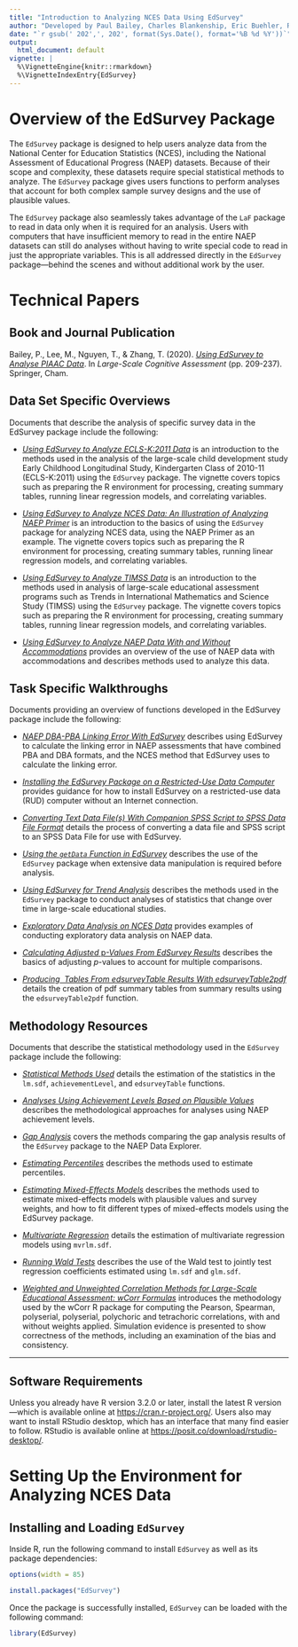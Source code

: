 ---
title: "Introduction to Analyzing NCES Data Using EdSurvey"
author: "Developed by Paul Bailey, Charles Blankenship, Eric Buehler, Ren C'deBaca, Nancy Collins, Ahmad Emad, Thomas Fink,  Huade Huo, Frank Fonseca, Julian Gerez, Sun-joo Lee, Michael Lee, Jiayi Li, Yuqi Liao, Alex Lishinski, Thanh Mai, Trang Nguyen, Emmanuel Sikali, Qingshu Xie, Sinan Yavuz, Jiao Yu, and Ting Zhang"
date: "`r gsub(' 202',', 202', format(Sys.Date(), format='%B %d %Y'))`"
output:
  html_document: default
vignette: |
  %\VignetteEngine{knitr::rmarkdown}
  %\VignetteIndexEntry{EdSurvey}
---
  
# Overview of the EdSurvey Package
  
The `EdSurvey` package is designed to help users analyze data from the National Center for Education Statistics (NCES), including the National Assessment of Educational Progress (NAEP) datasets. Because of their scope and complexity, these datasets require special statistical methods to analyze. The `EdSurvey` package gives users functions to perform analyses that account for both complex sample survey designs and the use of plausible values.

The `EdSurvey` package also seamlessly takes advantage of the `LaF` package to read in data only when it is required for an analysis. Users with computers that have insufficient memory to read in the entire NAEP datasets can still do analyses without having to write special code to read in just the appropriate variables. This is all addressed directly in the `EdSurvey` package---behind the scenes and without additional work by the user.

# Technical Papers

## Book and Journal Publication

Bailey, P., Lee, M., Nguyen, T., & Zhang, T. (2020). [*Using EdSurvey to Analyse PIAAC Data*](https://link.springer.com/content/pdf/10.1007/978-3-030-47515-4_9.pdf). In *Large-Scale Cognitive Assessment* (pp. 209-237). Springer, Cham.


## Data Set Specific Overviews

Documents that describe the analysis of specific survey data in the EdSurvey package include the following:

* [*Using EdSurvey to Analyze ECLS-K:2011 Data*](https://www.air.org/sites/default/files/EdSurvey-ECLS.pdf) is an introduction to the methods used in the analysis of the large-scale child development study Early Childhood Longitudinal Study, Kindergarten Class of 2010-11 (ECLS-K:2011) using the `EdSurvey` package. The vignette covers topics such as preparing the R environment for processing, creating summary tables, running linear regression models, and correlating variables.

* [*Using EdSurvey to Analyze NCES Data: An Illustration of Analyzing NAEP Primer*](https://www.air.org/sites/default/files/Edsurvey.pdf) is an introduction to the basics of using the `EdSurvey` package for analyzing NCES data, using the NAEP Primer as an example. The vignette covers topics such as preparing the R environment for processing, creating summary tables, running linear regression models, and correlating variables.

* [*Using EdSurvey to Analyze TIMSS Data*](https://www.air.org/sites/default/files/edsurvey-TIMSS-pdf.pdf) is an introduction to the methods used in analysis of  large-scale educational assessment programs such as Trends in International Mathematics and Science Study (TIMSS) using the `EdSurvey` package. The vignette covers topics such as preparing the R environment for processing, creating summary tables, running linear regression models, and correlating variables.

* [*Using EdSurvey to Analyze NAEP Data With and Without Accommodations*](https://www.air.org/sites/default/files/EdSurvey-Accommodations.pdf) provides an overview of the use of NAEP data with accommodations and describes methods used to analyze this data.


## Task Specific Walkthroughs

Documents providing an overview of functions developed in the EdSurvey package include the following:

* [*NAEP DBA-PBA Linking Error With EdSurvey*](https://www.air.org/sites/default/files/2021-07/EdSurvey-linkingerror.pdf) describes using EdSurvey to calculate the linking error in NAEP assessments that have combined PBA and DBA formats, and the NCES method that EdSurvey uses to calculate the linking error.

* [*Installing the EdSurvey Package on a Restricted-Use Data Computer*](https://www.air.org/sites/default/files/EdSurvey-RUDInstall.pdf) provides guidance for how to install EdSurvey on a restricted-use data (RUD) computer without an Internet connection.

* [*Converting Text Data File(s) With Companion SPSS Script to SPSS Data File Format*](https://www.air.org/sites/default/files/EdSurvey-SPSSConversion.pdf) details the process of converting a data file and SPSS script to an SPSS Data File for use with EdSurvey.

* [*Using the `getData` Function in EdSurvey*](https://www.air.org/sites/default/files/EdSurvey-getData.pdf) describes  the use of the `EdSurvey` package when extensive data manipulation is required before analysis.

* [*Using EdSurvey for Trend Analysis*](https://www.air.org/sites/default/files/EdSurvey-Trend.pdf) describes the methods used in the `EdSurvey` package to conduct analyses of statistics that change over time in large-scale educational studies.

* [*Exploratory Data Analysis on NCES Data*](https://www.air.org/sites/default/files/EdSurvey-EDA.pdf) provides examples of conducting exploratory data analysis on NAEP data.

* [*Calculating Adjusted* p*-Values From EdSurvey Results*](https://www.air.org/sites/default/files/EdSurvey-pvalues.pdf) describes the basics of adjusting *p*-values to account for multiple comparisons.

* [*Producing \LaTeX \ Tables From edsurveyTable Results With edsurveyTable2pdf*](https://www.air.org/sites/default/files/EdSurvey-LaTeXtables.pdf) details the creation of pdf summary tables from summary results using the `edsurveyTable2pdf` function.


## Methodology Resources

Documents that describe the statistical methodology used in the `EdSurvey` package include the following:

* [*Statistical Methods Used*](https://www.air.org/sites/default/files/EdSurvey-Statistics.pdf) details the estimation of the statistics in the `lm.sdf`, `achievementLevel`, and `edsurveyTable` functions.

* [*Analyses Using Achievement Levels Based on Plausible Values*](https://www.air.org/resource/analyses-using-achievement-levels-based-plausible-values) describes the methodological approaches for analyses using NAEP achievement levels.

* [*Gap Analysis*](https://www.air.org/sites/default/files/EdSurvey-Gap.pdf) covers the methods comparing the gap analysis results of the `EdSurvey` package to the NAEP Data Explorer.

* [*Estimating Percentiles*](https://www.air.org/sites/default/files/EdSurvey-Percentiles.pdf) describes the methods used to estimate percentiles.

* [*Estimating Mixed-Effects Models*](https://www.air.org/sites/default/files/EdSurvey-Mixed_Models.pdf) describes the methods used to estimate mixed-effects models with plausible values and survey weights, and how to fit different types of mixed-effects models using the EdSurvey package.

* [*Multivariate Regression*](https://www.air.org/sites/default/files/EdSurvey-Multivariate_Regression.pdf) details the estimation of multivariate regression models using `mvrlm.sdf`.

* [*Running Wald Tests*](https://www.air.org/sites/default/files/EdSurvey-WaldTest.pdf) describes the use of the Wald test to jointly test regression coefficients estimated using `lm.sdf` and `glm.sdf`.

* [*Weighted and Unweighted Correlation Methods for Large-Scale Educational Assessment: wCorr Formulas*](https://www.air.org/resource/report/weighted-and-unweighted-correlation-methods-large-scale-educational-assessment) introduces the methodology used by the wCorr R package for computing the Pearson, Spearman, polyserial, polyserial, polychoric and tetrachoric correlations, with and without weights applied. Simulation evidence is presented to show correctness of the methods, including an examination of the bias and consistency.

***

## Software Requirements

Unless you already have R version 3.2.0 or later,  install the latest R version---which is available online at [https://cran.r-project.org/](https://cran.r-project.org/). Users also may want to install RStudio desktop, which has an interface that many find easier to follow. RStudio is available online at [ https://posit.co/download/rstudio-desktop/](https://posit.co/download/rstudio-desktop/).

# Setting Up the Environment for Analyzing NCES Data

## Installing and Loading `EdSurvey`

Inside R, run the following command to install `EdSurvey` as well as its package dependencies:

```{r code options, echo = FALSE}
options(width = 85)
```

```{r source package, eval=FALSE}
install.packages("EdSurvey")
```
Once the package is successfully installed, `EdSurvey` can be loaded with the following command:

```{r load package, results="hide", message=FALSE}
library(EdSurvey)
```
